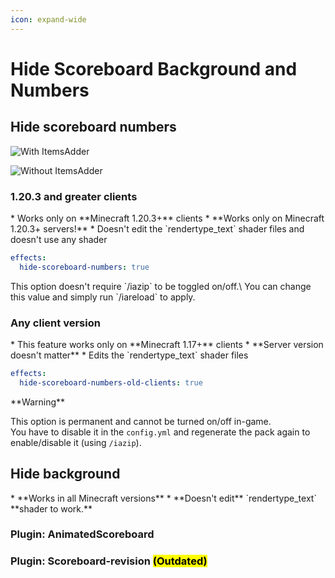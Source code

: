 ```yaml
---
icon: expand-wide
---
```


# Hide Scoreboard Background and Numbers

## Hide scoreboard numbers

<Tabs>
  <Tab title="After">

![With ItemsAdder](</assets/images/immagine (54).png>)

  </Tab>
  <Tab title="Before">

![Without ItemsAdder](</assets/images/immagine (93).png>)

  </Tab>
</Tabs>


### 1.20.3 and greater clients


<Warning>
* Works only on **Minecraft 1.20.3+** clients
* **Works only on Minecraft 1.20.3+ servers!**
* Doesn't edit the `rendertype_text` shader files and doesn't use any shader
</Warning>



```yaml config.yml lines icon="yaml"
effects:
  hide-scoreboard-numbers: true
```



<Note>
This option doesn't require `/iazip` to be toggled on/off.\
You can change this value and simply run `/iareload` to apply.
</Note>


### Any client version


<Warning>
* This feature works only on **Minecraft 1.17+** clients
* **Server version doesn't matter**
* Edits the `rendertype_text` shader files
</Warning>



```yaml config.yml lines icon="yaml"
effects:
  hide-scoreboard-numbers-old-clients: true
```



<Warning>
**Warning**

This option is permanent and cannot be turned on/off in-game.\
You have to disable it in the `config.yml` and regenerate the pack again to enable/disable it (using `/iazip`).
</Warning>


## Hide background


<Note>
* **Works in all Minecraft versions**
* **Doesn't edit** `rendertype_text` **shader to work.**
</Note>


### Plugin: AnimatedScoreboard


<Card title="Animatedscoreboard" icon="text" href="/compatibility-with-other-plugins/compatible/animatedscoreboard"></Card>


### Plugin: Scoreboard-revision <mark>(Outdated)</mark>


<Card title="Scoreboard" icon="text" href="/compatibility-with-other-plugins/compatible/scoreboard"></Card>

